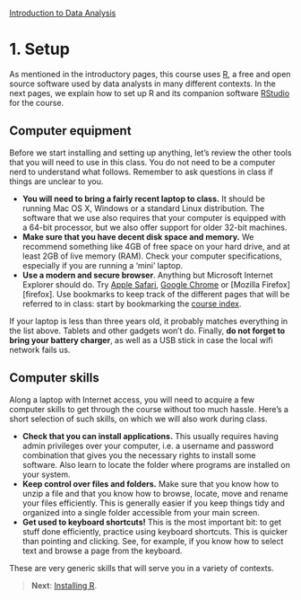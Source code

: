 <style>@import url(style.css);</style>
[Introduction to Data Analysis](index.html "Course index")

# 1. Setup

As mentioned in the introductory pages, this course uses [R][r], a free and open source software used by data analysts in many different contexts. In the next pages, we explain how to set up R and its companion software [RStudio][rstudio] for the course.

[r]: http://www.r-project.org/ "The R Project"
[rstudio]: http://www.rstudio.com/ "RStudio"

## Computer equipment

Before we start installing and setting up anything, let's review the other tools that you will need to use in this class. You do not need to be a computer nerd to understand what follows. Remember to ask questions in class if things are unclear to you.

- __You will need to bring a fairly recent laptop to class.__ It should be running Mac OS X, Windows or a standard Linux distribution. The software that we use also requires that your computer is equipped with a 64-bit processor, but we also offer support for older 32-bit machines.
- __Make sure that you have decent disk space and memory.__ We recommend something like 4GB of free space on your hard drive, and at least 2GB of live memory (RAM). Check your computer specifications, especially if you are running a 'mini' laptop.
- __Use a modern and secure browser__. Anything but Microsoft Internet Explorer should do. Try [Apple Safari][safari], [Google Chrome][chrome] or [Mozilla Firefox][firefox]. Use bookmarks to keep track of the different pages that will be referred to in class: start by bookmarking the [course index][index].

[index]: index.html
[safari]: https://www.apple.com/safari/ "Apple Safari"
[chrome]: http://www.google.com/chrome "Google Chrome"
[mozilla]: https://www.mozilla.org/en-US/firefox/new/ "Mozilla Firefox"

If your laptop is less than three years old, it probably matches everything in the list above. Tablets and other gadgets won't do. Finally, __do not forget to bring your battery charger__, as well as a USB stick in case the local wifi network fails us.

## Computer skills

Along a laptop with Internet access, you will need to acquire a few computer skills to get through the course without too much hassle. Here's a short selection of such skills, on which we will also work during class.

- __Check that you can install applications.__ This usually requires having admin privileges over your computer, i.e. a username and password combination that gives you the necessary rights to install some software. Also learn to locate the folder where programs are installed on your system.
- __Keep control over files and folders.__ Make sure that you know how to unzip a file and that you know how to browse, locate, move and rename your files efficiently. This is generally easier if you keep things tidy and organized into a single folder accessible from your main screen.
- __Get used to keyboard shortcuts!__ This is the most important bit: to get stuff done efficiently, practice using keyboard shortcuts. This is quicker than pointing and clicking. See, for example, if you know how to select text and browse a page from the keyboard.

These are very generic skills that will serve you in a variety of contexts.

> __Next__: [Installing R](011_r.html).
